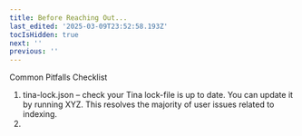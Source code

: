 ```yaml
---
title: Before Reaching Out...
last_edited: '2025-03-09T23:52:58.193Z'
tocIsHidden: true
next: ''
previous: ''
---
```


Common Pitfalls Checklist

1. tina-lock.json – check your Tina lock-file is up to date. You can update it by running XYZ. This resolves the majority of user issues related to indexing.
2.
